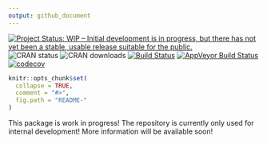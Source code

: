 ```yaml
---
output: github_document
---
```

[![Project Status: WIP – Initial development is in progress, but there has not yet been a stable, usable release suitable for the public.](http://www.repostatus.org/badges/latest/wip.svg)](http://www.repostatus.org/#wip)
![CRAN status](http://www.r-pkg.org/badges/version/classifyr)
![CRAN downloads](http://cranlogs.r-pkg.org/badges/grand-total/classifyr)
[![Build Status](https://travis-ci.org/eribul/classifyr.svg?branch=master)](https://travis-ci.org/eribul/classifyr)
[![AppVeyor Build Status](https://ci.appveyor.com/api/projects/status/github/eribul/classifyr?branch=master&svg=true)](https://ci.appveyor.com/project/eribul/classifyr)
[![codecov](https://codecov.io/gh/eribul/classifyr/branch/master/graph/badge.svg)](https://codecov.io/gh/eribul/classifyr)


<!-- README.md is generated from README.Rmd. Please edit that file -->

```r
knitr::opts_chunk$set(
  collapse = TRUE,
  comment = "#>",
  fig.path = "README-"
)
```

This package is work in progress! The repository is currently only used for 
internal development! More information will be available soon!